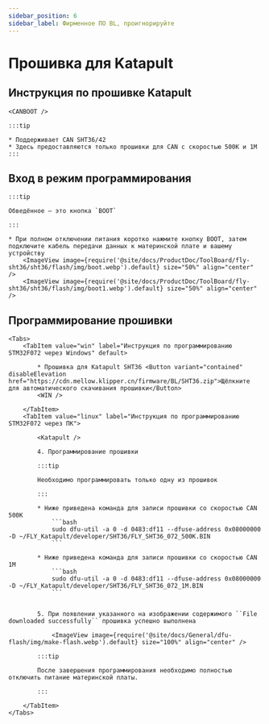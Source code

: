 ```yaml
---
sidebar_position: 6
sidebar_label: Фирменное ПО BL, проигнорируйте
---
```







# Прошивка для Katapult

## Инструкция по прошивке Katapult

    <CANBOOT />

    :::tip

    * Поддерживает CAN SHT36/42
    * Здесь предоставляются только прошивки для CAN с скоростью 500K и 1M
    :::

## Вход в режим программирования

    :::tip

    Обведённое — это кнопка `BOOT`

    :::

    * При полном отключении питания коротко нажмите кнопку BOOT, затем подключите кабель передачи данных к материнской плате и вашему устройству
        <ImageView image={require('@site/docs/ProductDoc/ToolBoard/fly-sht36/sht36/flash/img/boot.webp').default} size="50%" align="center" />
        <ImageView image={require('@site/docs/ProductDoc/ToolBoard/fly-sht36/sht36/flash/img/boot1.webp').default} size="50%" align="center" />

## Программирование прошивки
    <Tabs>
        <TabItem value="win" label="Инструкция по программированию STM32F072 через Windows" default>

            * Прошивка для Katapult SHT36 <Button variant="contained" disableElevation href="https://cdn.mellow.klipper.cn/firmware/BL/SHT36.zip">Щёлкните для автоматического скачивания прошивки</Button>
            <WIN />
            
        </TabItem>
        <TabItem value="linux" label="Инструкция по программированию STM32F072 через ПК">

            <Katapult />

            4. Программирование прошивки

            :::tip

            Необходимо программировать только одну из прошивок

            :::

            * Ниже приведена команда для записи прошивки со скоростью CAN 500K
                ```bash
                sudo dfu-util -a 0 -d 0483:df11 --dfuse-address 0x08000000 -D ~/FLY_Katapult/developer/SHT36/FLY_SHT36_072_500K.BIN
                ```
                       
            * Ниже приведена команда для записи прошивки со скоростью CAN 1M
                ```bash
                sudo dfu-util -a 0 -d 0483:df11 --dfuse-address 0x08000000 -D ~/FLY_Katapult/developer/SHT36/FLY_SHT36_072_1M.BIN
                ```


            5. При появлении указанного на изображении содержимого ``File downloaded successfully`` прошивка успешно выполнена

                <ImageView image={require('@site/docs/General/dfu-flash/img/make-flash.webp').default} size="100%" align="center" />

            :::tip

            После завершения программирования необходимо полностью отключить питание материнской платы.

            :::

        </TabItem>
    </Tabs>
